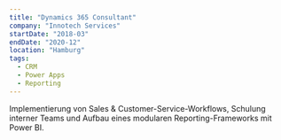 ```yaml
---
title: "Dynamics 365 Consultant"
company: "Innotech Services"
startDate: "2018-03"
endDate: "2020-12"
location: "Hamburg"
tags:
  - CRM
  - Power Apps
  - Reporting
---
```


Implementierung von Sales & Customer-Service-Workflows, Schulung interner Teams und Aufbau eines modularen Reporting-Frameworks mit Power BI.
